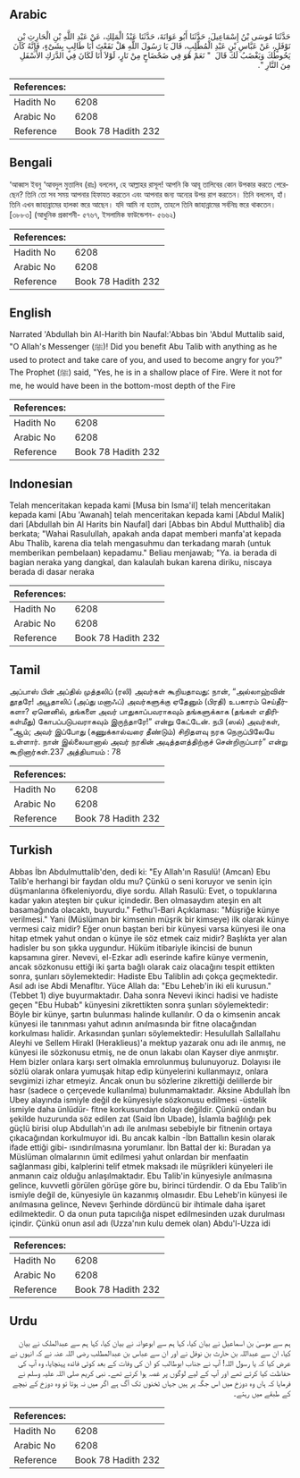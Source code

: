 ## Arabic


<div dir="rtl" lang="ar" style={{fontSize:'larger',backgroundColor:'#f8f9fa',padding:20}}>
حَدَّثَنَا مُوسَى بْنُ إِسْمَاعِيلَ، حَدَّثَنَا أَبُو عَوَانَةَ، حَدَّثَنَا عَبْدُ الْمَلِكِ، عَنْ عَبْدِ اللَّهِ بْنِ الْحَارِثِ بْنِ نَوْفَلٍ، عَنْ عَبَّاسِ بْنِ عَبْدِ الْمُطَّلِبِ، قَالَ يَا رَسُولَ اللَّهِ هَلْ نَفَعْتَ أَبَا طَالِبٍ بِشَىْءٍ، فَإِنَّهُ كَانَ يَحُوطُكَ وَيَغْضَبُ لَكَ قَالَ ‏ "‏ نَعَمْ هُوَ فِي ضَحْضَاحٍ مِنْ نَارٍ، لَوْلاَ أَنَا لَكَانَ فِي الدَّرَكِ الأَسْفَلِ مِنَ النَّارِ ‏"‏‏.‏
</div>
<div style={{backgroundColor:'#f8f9fa',padding:20, marginBottom: 10}}><table> <thead> <tr> <th>References:</th> <th></th> </tr> </thead> <tbody><tr><td>Hadith No</td><td>6208</td></tr><tr><td>Arabic No</td><td>6208</td></tr><tr><td>Reference</td><td>Book 78 Hadith 232</td></tr></tbody></table></div>

## Bengali


<div dir="ltr" lang="bn" style={{fontSize:'larger',backgroundColor:'#f8f9fa',padding:20}}>
‘আব্বাস ইবনু ‘আবদুল মুত্তালিব (রাঃ) বললেন, হে আল্লাহর রাসূল! আপনি কি আবূ তালিবের কোন উপকার করতে পেরেছেন? তিনি তো সব সময় আপনার হিফাযত করতেন এবং আপনার জন্য অন্যের উপর রাগ করতেন। তিনি বললেন, হাঁ। তিনি এখন জাহান্নামের হালকা স্তরে আছেন। যদি আমি না হতাম, তাহলে তিনি জাহান্নামের সর্বনিম্ন স্তরে থাকতেন। [৩৮৮৩] (আধুনিক প্রকাশনী- ৫৭৬৭, ইসলামিক ফাউন্ডেশন- ৫৬৬২)
</div>
<div style={{backgroundColor:'#f8f9fa',padding:20, marginBottom: 10}}><table> <thead> <tr> <th>References:</th> <th></th> </tr> </thead> <tbody><tr><td>Hadith No</td><td>6208</td></tr><tr><td>Arabic No</td><td>6208</td></tr><tr><td>Reference</td><td>Book 78 Hadith 232</td></tr></tbody></table></div>

## English


<div dir="ltr" lang="en" style={{fontSize:'larger',backgroundColor:'#f8f9fa',padding:20}}>
Narrated 'Abdullah bin Al-Harith bin Naufal:'Abbas bin 'Abdul Muttalib said, "O Allah's Messenger (ﷺ)! Did you benefit Abu Talib with anything as he used to protect and take care of you, and used to become angry for you?" The Prophet (ﷺ) said, "Yes, he is in a shallow place of Fire. Were it not for me, he would have been in the bottom-most depth of the Fire
</div>
<div style={{backgroundColor:'#f8f9fa',padding:20, marginBottom: 10}}><table> <thead> <tr> <th>References:</th> <th></th> </tr> </thead> <tbody><tr><td>Hadith No</td><td>6208</td></tr><tr><td>Arabic No</td><td>6208</td></tr><tr><td>Reference</td><td>Book 78 Hadith 232</td></tr></tbody></table></div>

## Indonesian


<div dir="ltr" lang="id" style={{fontSize:'larger',backgroundColor:'#f8f9fa',padding:20}}>
Telah menceritakan kepada kami [Musa bin Isma'il] telah menceritakan kepada kami [Abu 'Awanah] telah menceritakan kepada kami [Abdul Malik] dari [Abdullah bin Al Harits bin Naufal] dari [Abbas bin Abdul Mutthalib] dia berkata; "Wahai Rasulullah, apakah anda dapat memberi manfa'at kepada Abu Thalib, karena dia telah mengasuhmu dan terkadang marah (untuk memberikan pembelaan) kepadamu." Beliau menjawab; "Ya. ia berada di bagian neraka yang dangkal, dan kalaulah bukan karena diriku, niscaya berada di dasar neraka
</div>
<div style={{backgroundColor:'#f8f9fa',padding:20, marginBottom: 10}}><table> <thead> <tr> <th>References:</th> <th></th> </tr> </thead> <tbody><tr><td>Hadith No</td><td>6208</td></tr><tr><td>Arabic No</td><td>6208</td></tr><tr><td>Reference</td><td>Book 78 Hadith 232</td></tr></tbody></table></div>

## Tamil


<div dir="ltr" lang="ta" style={{fontSize:'larger',backgroundColor:'#f8f9fa',padding:20}}>
அப்பாஸ் பின் அப்தில் முத்தலிப் (ரலி) அவர்கள் கூறியதாவது: நான், “அல்லாஹ்வின் தூதரே! அபூதாலிப் (அப்து மனாஃப்) அவர்களுக்கு ஏதேனும் (பிரதி) உபகாரம் செய்தீர்களா? ஏனெனில், தங்களை அவர் பாதுகாப்பவராகவும் தங்களுக்காக (தங்கள் எதிரிகள்மீது) கோபப்படுபவராகவும் இருந்தாரே!” என்று கேட்டேன். நபி (ஸல்) அவர்கள், “ஆம்; அவர் இப்போது (கணுக்கால்வரை தீண்டும்) சிறிதளவு நரக நெருப்பிலேயே உள்ளார். நான் இல்லையானால் அவர் நரகின் அடித்தளத்திற்குச் சென்றிருப்பார்” என்று கூறினார்கள்.237 அத்தியாயம் : 78
</div>
<div style={{backgroundColor:'#f8f9fa',padding:20, marginBottom: 10}}><table> <thead> <tr> <th>References:</th> <th></th> </tr> </thead> <tbody><tr><td>Hadith No</td><td>6208</td></tr><tr><td>Arabic No</td><td>6208</td></tr><tr><td>Reference</td><td>Book 78 Hadith 232</td></tr></tbody></table></div>

## Turkish


<div dir="ltr" lang="tr" style={{fontSize:'larger',backgroundColor:'#f8f9fa',padding:20}}>
Abbas İbn Abdulmuttalib'den, dedi ki: "Ey Allah'ın Rasulü! (Amcan) Ebu Talib'e herhangi bir faydan oldu mu? Çünkü o seni koruyor ve senin için düşmanlarına öfkeleniyordu, diye sordu. Allah Rasulü: Evet, o topuklarına kadar yakın ateşten bir çukur içindedir. Ben olmasaydım ateşin en alt basamağında olacaktı, buyurdu." Fethu'l-Bari Açıklaması: "Müşriğe künye verilmesi." Yani (Müslüman bir kimsenin müşrik bir kimseye) ilk olarak künye vermesi caiz midir? Eğer onun baştan beri bir künyesi varsa künyesi ile ona hitap etmek yahut ondan o künye ile söz etmek caiz midir? Başlıkta yer alan hadisler bu son şıkka uygundur. Hüküm itibariyle ikincisi de bunun kapsamına girer. Nevevi, el-Ezkar adlı eserinde kafire künye vermenin, ancak sözkonusu ettiği iki şarta bağlı olarak caiz olacağını tespit ettikten sonra, şunları söylemektedir: Hadiste Ebu Taliblin adı çokça geçmektedir. Asıl adı ise Abdi Menafltır. Yüce Allah da: "Ebu Leheb'in iki eli kurusun."(Tebbet 1) diye buyurmaktadır. Daha sonra Nevevi ikinci hadisi ve hadiste geçen "Ebu Hubab" künyesini zikrettikten sonra şunları söylemektedir: Böyle bir künye, şartın bulunması halinde kullanılır. O da o kimsenin ancak künyesi ile tanınması yahut adının anılmasında bir fitne olacağından korkulması halidir. Arkasından şunları söylemektedir: Hesulullah Sallallahu Aleyhi ve Sellem Hirakl (Heraklieus)'a mektup yazarak onu adı ile anmış, ne künyesi ile sözkonusu etmiş, ne de onun lakabı olan Kayser diye anmıştır. Hem bizler onlara karşı sert olmakla emrolunmuş bulunuyoruz. Dolayısı ile sözlü olarak onlara yumuşak hitap edip künyelerini kullanmayız, onlara sevgimizi izhar etmeyiz. Ancak onun bu sözlerine zikrettiği delillerde bir hasr (sadece o çerçevede kullanılma) bulunmamaktadır. Aksine Abdullah İbn Ubey alayında ismiyle değil de künyesiyle sözkonusu edilmesi -üstelik ismiyle daha ünlüdür- fitne korkusundan dolayı değildir. Çünkü ondan bu şekilde huzurunda söz edilen zat (Said İbn Ubade), İslamla bağlılığı pek güçlü birisi olup Abdullah'ın adı ile anılması sebebiyle bir fitnenin ortaya çıkacağından korkulmuyor idi. Bu ancak kalbin -İbn Battallın kesin olarak ifade ettiği gibi- ısındırılmasına yorumlanır. İbn Battal der ki: Buradan ya Müslüman olmalarının ümit edilmesi yahut onlardan bir menfaatin sağlanması gibi, kalplerini telif etmek maksadı ile müşrikleri künyeleri ile anmanın caiz olduğu anlaşılmaktadır. Ebu Talib'in künyesiyle anılmasına gelince, kuvvetli görülen görüşe göre bu, birinci türdendir. O da Ebu Talib'in ismiyle değil de, künyesiyle ün kazanmış olmasıdır. Ebu Leheb'in künyesi ile anılmasına gelince, Nevevı Şerhinde dördüncü bir ihtimale daha işaret edilmektedir. O da onun puta tapıcılığa nispet edilmesinden uzak durulması içindir. Çünkü onun asıl adı (Uzza'nın kulu demek olan) Abdu'l-Uzza idi
</div>
<div style={{backgroundColor:'#f8f9fa',padding:20, marginBottom: 10}}><table> <thead> <tr> <th>References:</th> <th></th> </tr> </thead> <tbody><tr><td>Hadith No</td><td>6208</td></tr><tr><td>Arabic No</td><td>6208</td></tr><tr><td>Reference</td><td>Book 78 Hadith 232</td></tr></tbody></table></div>

## Urdu


<div dir="rtl" lang="ur" style={{fontSize:'larger',backgroundColor:'#f8f9fa',padding:20}}>
ہم سے موسیٰ بن اسماعیل نے بیان کیا، کہا ہم سے ابوعوانہ نے بیان کیا، کہا ہم سے عبدالملک نے بیان کیا، ان سے عبداللہ بن حارث بن نوفل نے اور ان سے عباس بن عبدالمطلب رضی اللہ عنہ نے کہ انہوں نے عرض کیا کہ یا رسول اللہ! آپ نے جناب ابوطالب کو ان کی وفات کے بعد کوئی فائدہ پہنچایا، وہ آپ کی حفاظت کیا کرتے تھے اور آپ کے لیے لوگوں پر غصہ ہوا کرتے تھے۔ نبی کریم صلی اللہ علیہ وسلم نے فرمایا کہ ہاں وہ دوزخ میں اس جگہ پر ہیں جہاں ٹخنوں تک آگ ہے اگر میں نہ ہوتا تو وہ دوزخ کے نیچے کے طبقے میں رہتے۔
</div>
<div style={{backgroundColor:'#f8f9fa',padding:20, marginBottom: 10}}><table> <thead> <tr> <th>References:</th> <th></th> </tr> </thead> <tbody><tr><td>Hadith No</td><td>6208</td></tr><tr><td>Arabic No</td><td>6208</td></tr><tr><td>Reference</td><td>Book 78 Hadith 232</td></tr></tbody></table></div>